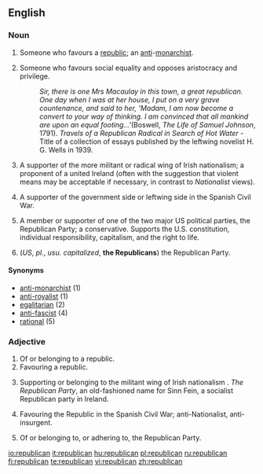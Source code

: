 {{see|Republican}}
{{rfc|use of abbreviations, which terms belong on capitalized page?}}
==English==

===Noun===
{{en-noun}}
# Someone who favours a [[republic]]; an [[anti]]-[[monarchist]].
#{{italbrac|Esp. historical}} Someone who favours social equality and opposes aristocracy and privilege.  
#:''Sir, there is one Mrs Macaulay in this town, a great republican.  One day when I was at her house, I put on a very grave countenance, and said to her, 'Madam, I am now become a convert to your way of thinking.  I am convinced that all mankind are upon an equal footing...' ''(Boswell, ''The Life of Samuel Johnson'', 1791).   ''Travels of a Republican Radical in Search of Hot Water'' - Title of a collection of essays published by the leftwing novelist H. G. Wells in 1939.
# {{italbrac|Esp. UK & Ireland|usu. capitalized}} A supporter of the more militant or radical wing of Irish nationalism; a proponent of a united Ireland (often with the suggestion that violent means may be acceptable if necessary, in contrast to ''Nationalist'' views).
# {{italbrac|Hist.|usu. capitalized}} A supporter of the government side or leftwing side in the Spanish Civil War.
# {{italbrac|US|usu. capitalized}} A member or supporter of one of the two major US political parties, the Republican Party; a conservative. Supports the U.S. constitution, individual responsibility, capitalism, and the right to life.
# (''US'', ''pl.'', ''usu. capitalized'', '''the Republicans''') the Republican Party.

====Synonyms====
*[[anti-monarchist]] (1)
*[[anti-royalist]] (1)
*[[egalitarian]] (2)
*[[anti-fascist]] (4)
*[[rational]] (5)

===Adjective===
{{en-adj}}
# Of or belonging to a republic.
# Favouring a republic.
# {{italbrac|Esp. UK & Ireland|usu. capitalized}} Supporting or belonging to the militant wing of Irish nationalism {{italbrac|The Republican movement}}.  ''The Republican Party'', an old-fashioned name for Sinn Fein, a socialist Republican party in Ireland.
# {{italbrac|Hist.|usu. capitalized}} Favouring the Republic in the Spanish Civil War; anti-Nationalist, anti-insurgent.
# {{italbrac|US|usu. capitalized}} Of or belonging to, or adhering to, the Republican Party.

[[io:republican]]
[[it:republican]]
[[hu:republican]]
[[pl:republican]]
[[ru:republican]]
[[fi:republican]]
[[te:republican]]
[[vi:republican]]
[[zh:republican]]